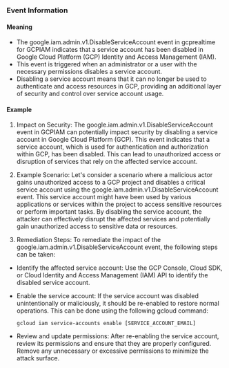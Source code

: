 
### Event Information

#### Meaning

- The google.iam.admin.v1.DisableServiceAccount event in gcprealtime for GCPIAM indicates that a service account has been disabled in Google Cloud Platform (GCP) Identity and Access Management (IAM).
- This event is triggered when an administrator or a user with the necessary permissions disables a service account.
- Disabling a service account means that it can no longer be used to authenticate and access resources in GCP, providing an additional layer of security and control over service account usage.

#### Example

1. Impact on Security: The google.iam.admin.v1.DisableServiceAccount event in GCPIAM can potentially impact security by disabling a service account in Google Cloud Platform (GCP). This event indicates that a service account, which is used for authentication and authorization within GCP, has been disabled. This can lead to unauthorized access or disruption of services that rely on the affected service account.

2. Example Scenario: Let's consider a scenario where a malicious actor gains unauthorized access to a GCP project and disables a critical service account using the google.iam.admin.v1.DisableServiceAccount event. This service account might have been used by various applications or services within the project to access sensitive resources or perform important tasks. By disabling the service account, the attacker can effectively disrupt the affected services and potentially gain unauthorized access to sensitive data or resources.

3. Remediation Steps: To remediate the impact of the google.iam.admin.v1.DisableServiceAccount event, the following steps can be taken:

- Identify the affected service account: Use the GCP Console, Cloud SDK, or Cloud Identity and Access Management (IAM) API to identify the disabled service account.
- Enable the service account: If the service account was disabled unintentionally or maliciously, it should be re-enabled to restore normal operations. This can be done using the following gcloud command:

  ```
  gcloud iam service-accounts enable [SERVICE_ACCOUNT_EMAIL]
  ```

- Review and update permissions: After re-enabling the service account, review its permissions and ensure that they are properly configured. Remove any unnecessary or excessive permissions to minimize the attack surface.



